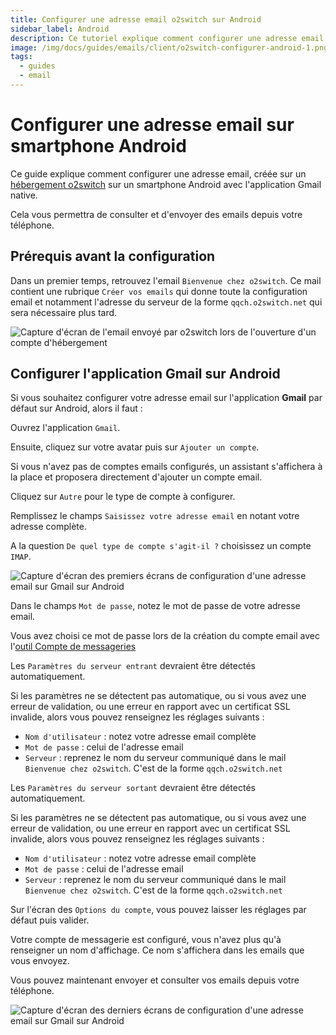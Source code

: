 ```yaml
---
title: Configurer une adresse email o2switch sur Android
sidebar_label: Android
description: Ce tutoriel explique comment configurer une adresse email o2switch sur un téléphone Android
image: /img/docs/guides/emails/client/o2switch-configurer-android-1.png
tags:
  - guides
  - email
---
```


# Configurer une adresse email sur smartphone Android

Ce guide explique comment configurer une adresse email, créée sur un [hébergement
o2switch](https://www.o2switch.fr/hebergement-illimite/) sur un smartphone Android avec l'application Gmail native.

Cela vous permettra de consulter et d'envoyer des emails depuis votre téléphone.


## Prérequis avant la configuration


Dans un premier temps, retrouvez l'email `Bienvenue chez o2switch`. Ce mail contient une rubrique `Créer vos emails` qui
donne toute la configuration email et notamment l'adresse du serveur de la forme `qqch.o2switch.net` qui sera nécessaire
plus tard.



<Image
    src="/img/docs/guides/emails/client/mail-bienvenue-configuration.png"
    title="Le mail Bienvenue chez o2switch contient toute la configuration à utiliser pour les emails"
    caption="Le mail bienvenue chez o2switch contient la configuration à utiliser"
    alt="Capture d'écran de l'email envoyé par o2switch lors de l'ouverture d'un compte d'hébergement"
/>

## Configurer l'application Gmail sur Android

Si vous souhaitez configurer votre adresse email sur l'application  **Gmail** par défaut sur Android, alors il faut :

<Badge text="1" type="danger" /> Ouvrez l'application `Gmail`. 

<Badge text="2" type="danger" /> Ensuite, cliquez sur votre avatar puis sur `Ajouter un compte`.

Si vous n'avez pas de comptes emails configurés, un assistant s'affichera à la place et proposera directement d'ajouter
un compte email.

<Badge text="3" type="danger" /> Cliquez sur `Autre` pour le type de compte à configurer.

<Badge text="4" type="danger" /> Remplissez le champs `Saisissez votre adresse email` en notant votre adresse complète.

<Badge text="5" type="danger" /> A la question `De quel type de compte s'agit-il ?` choisissez un compte `IMAP`.

<Image
    src="/img/docs/guides/emails/client/o2switch-configurer-android-1.png"
    title="Première étape de la configuration d'une adresse email sur Gmail sur Android"
    caption="Première étape dans la configuration de l'adresse email o2switch sur Gmail sur Android"
    alt="Capture d'écran des premiers écrans de configuration d'une adresse email sur Gmail sur Android"
/>

<Badge text="6" type="danger" /> Dans le champs `Mot de passe`, notez le mot de passe de votre adresse email.

Vous avez choisi ce mot de passe lors de la création du compte email avec l'[outil Compte de
messageries](/cpanel/emails/adresse-email)

<Badge text="7" type="danger" /> Les `Paramètres du serveur entrant` devraient être détectés automatiquement. 

Si les paramètres ne se détectent pas automatique, ou si vous avez une erreur de validation, ou une erreur en rapport
avec un certificat SSL invalide, alors vous pouvez renseignez les réglages suivants : 
- `Nom d'utilisateur` : notez votre adresse email complète 
- `Mot de passe` : celui de l'adresse email
- `Serveur` : reprenez le nom du serveur communiqué dans le mail `Bienvenue chez o2switch`. C'est de la forme 
`qqch.o2switch.net`

<Badge text="8" type="danger" /> Les `Paramètres du serveur sortant` devraient être détectés automatiquement. 

Si les paramètres ne se détectent pas automatique, ou si vous avez une erreur de validation, ou une erreur en rapport
avec un certificat SSL invalide, alors vous pouvez renseignez les réglages suivants : 
- `Nom d'utilisateur` : notez votre adresse email complète 
- `Mot de passe` : celui de l'adresse email
- `Serveur` : reprenez le nom du serveur communiqué dans le mail `Bienvenue chez o2switch`. C'est de la forme 
`qqch.o2switch.net`

<Badge text="9" type="danger" /> Sur l'écran des `Options du compte`, vous pouvez laisser les réglages par défaut
puis valider. 

<Badge text="10" type="danger" /> Votre compte de messagerie est configuré, vous n'avez plus qu'à renseigner un 
nom d'affichage. Ce nom s'affichera dans les emails que vous envoyez. 

Vous pouvez maintenant envoyer et consulter vos emails depuis votre téléphone. 

<Image
    src="/img/docs/guides/emails/client/o2switch-configurer-android-2.png"
    title="Dernière étape de la configuration d'une adresse email sur Gmail sur Android"
    caption="Dernière étape dans la configuration de l'adresse email o2switch sur Gmail sur Android"
    alt="Capture d'écran des derniers écrans de configuration d'une adresse email sur Gmail sur Android"
/>